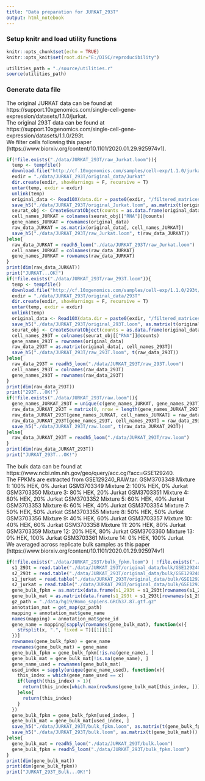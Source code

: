 ```yaml
---
title: "Data preparation for JURKAT_293T"
output: html_notebook
---
```

### Setup knitr and load utility functions
```r
knitr::opts_chunk$set(echo = TRUE)
knitr::opts_knit$set(root.dir="E:/DISC/reproducibility")
```
```r
utilities_path = "./source/utilities.r"
source(utilities_path)
```
### Generate data file
The original JURKAT data can be found at https://support.10xgenomics.com/single-cell-gene-expression/datasets/1.1.0/jurkat. </br>
The original 293T data can be found at https://support.10xgenomics.com/single-cell-gene-expression/datasets/1.1.0/293t. </br>
We filter cells following this paper (https://www.biorxiv.org/content/10.1101/2020.01.29.925974v1).
```r
if(!file.exists("./data/JURKAT_293T/raw_Jurkat.loom")){
  temp <- tempfile()
  download.file("http://cf.10xgenomics.com/samples/cell-exp/1.1.0/jurkat/jurkat_filtered_gene_bc_matrices.tar.gz", temp)
  exdir = "./data/JURKAT_293T/original_data/Jurkat"
  dir.create(exdir, showWarnings = F, recursive = T)
  untar(temp, exdir = exdir)
  unlink(temp)
  original_data <- Read10X(data.dir = paste0(exdir, "/filtered_matrices_mex/hg19/"))
  save_h5("./data/JURKAT_293T/original_Jurkat.loom", as.matrix(t(original_data)))
  seurat_obj <- CreateSeuratObject(counts = as.data.frame(original_data), min.features = 500)
  cell_names_JURKAT = colnames(seurat_obj[["RNA"]]@counts)
  gene_names_JURKAT = rownames(original_data)
  raw_data_JURKAT = as.matrix(original_data[, cell_names_JURKAT])
  save_h5("./data/JURKAT_293T/raw_Jurkat.loom", t(raw_data_JURKAT))
}else{
  raw_data_JURKAT = readh5_loom("./data/JURKAT_293T/raw_Jurkat.loom")
  cell_names_JURKAT = colnames(raw_data_JURKAT)
  gene_names_JURKAT = rownames(raw_data_JURKAT)
}
print(dim(raw_data_JURKAT))
print("JURKAT...OK!")
if(!file.exists("./data/JURKAT_293T/raw_293T.loom")){
  temp <- tempfile()
  download.file("http://cf.10xgenomics.com/samples/cell-exp/1.1.0/293t/293t_filtered_gene_bc_matrices.tar.gz", temp)
  exdir = "./data/JURKAT_293T/original_data/293T"
  dir.create(exdir, showWarnings = F, recursive = T)
  untar(temp, exdir = exdir)
  unlink(temp)
  original_data <- Read10X(data.dir = paste0(exdir, "/filtered_matrices_mex/hg19/"))
  save_h5("./data/JURKAT_293T/original_293T.loom", as.matrix(t(original_data)))
  seurat_obj <- CreateSeuratObject(counts = as.data.frame(original_data), min.features = 500)
  cell_names_293T = colnames(seurat_obj[["RNA"]]@counts)
  gene_names_293T = rownames(original_data)
  raw_data_293T = as.matrix(original_data[, cell_names_293T])
  save_h5("./data/JURKAT_293T/raw_293T.loom", t(raw_data_293T))
}else{
  raw_data_293T = readh5_loom("./data/JURKAT_293T/raw_293T.loom")
  cell_names_293T = colnames(raw_data_293T)
  gene_names_293T = rownames(raw_data_293T)
}
print(dim(raw_data_293T))
print("293T...OK!")
if(!file.exists("./data/JURKAT_293T/raw.loom")){
  gene_names_JURKAT_293T = unique(c(gene_names_JURKAT, gene_names_293T))
  raw_data_JURKAT_293T = matrix(0, nrow = length(gene_names_JURKAT_293T), ncol = ncol(raw_data_JURKAT) + ncol(raw_data_293T), dimnames = list(gene_names_JURKAT_293T, c(cell_names_JURKAT, cell_names_293T)))
  raw_data_JURKAT_293T[gene_names_JURKAT, cell_names_JURKAT] = raw_data_JURKAT
  raw_data_JURKAT_293T[gene_names_293T, cell_names_293T] = raw_data_293T
  save_h5("./data/JURKAT_293T/raw.loom", t(raw_data_JURKAT_293T))
}else{
  raw_data_JURKAT_293T = readh5_loom("./data/JURKAT_293T/raw.loom")
}
print(dim(raw_data_JURKAT_293T))
print("JURKAT_293T...OK!")
```
The bulk data can be found at https://www.ncbi.nlm.nih.gov/geo/query/acc.cgi?acc=GSE129240. </br>
The FPKMs are extracted from GSE129240_RAW.tar.
GSM3703348	Mixture 1: 100% HEK, 0% Jurkat
GSM3703349	Mixture 2: 100% HEK, 0% Jurkat
GSM3703350	Mixture 3: 80% HEK, 20% Jurkat
GSM3703351	Mixture 4: 80% HEK, 20% Jurkat
GSM3703352	Mixture 5: 60% HEK, 40% Jurkat
GSM3703353	Mixture 6: 60% HEK, 40% Jurkat
GSM3703354	Mixture 7: 50% HEK, 50% Jurkat
GSM3703355	Mixture 8: 50% HEK, 50% Jurkat
GSM3703356	Mixture 9: 40% HEK, 60% Jurkat
GSM3703357	Mixture 10: 40% HEK, 60% Jurkat
GSM3703358	Mixture 11: 20% HEK, 80% Jurkat
GSM3703359	Mixture 12: 20% HEK, 80% Jurkat
GSM3703360	Mixture 13: 0% HEK, 100% Jurkat
GSM3703361	Mixture 14: 0% HEK, 100% Jurkat </br>
We averaged across replicate bulk samples as this paper (https://www.biorxiv.org/content/10.1101/2020.01.29.925974v1)
```r
if(!file.exists("./data/JURKAT_293T/bulk_fpkm.loom") | !file.exists("./data/JURKAT_293T/bulk.loom")){
  s1_293t = read.table("./data/JURKAT_293T/original_data/bulk/GSE129240_RAW/GSM3703348_AS_2_ATAGCGTC.genes.results.txt.gz", header = T, row.names = 1, sep = "\t")[, c("FPKM", "expected_count")]
  s2_293t = read.table("./data/JURKAT_293T/original_data/bulk/GSE129240_RAW/GSM3703349_AS_2_CGTTACCA.genes.results.txt.gz", header = T, row.names = 1, sep = "\t")[, c("FPKM", "expected_count")]
  s1_jurkat = read.table("./data/JURKAT_293T/original_data/bulk/GSE129240_RAW/GSM3703360_AS_1_TTACGCAC.genes.results.txt.gz", header = T, row.names = 1, sep = "\t")[, c("FPKM", "expected_count")]
  s2_jurkat = read.table("./data/JURKAT_293T/original_data/bulk/GSE129240_RAW/GSM3703361_AS_1_ATTCTAGG.genes.results.txt.gz", header = T, row.names = 1, sep = "\t")[, c("FPKM", "expected_count")]
  gene_bulk_fpkm = as.matrix(data.frame(s1_293t = s1_293t[rownames(s1_293t), "FPKM"], s2_293t = s2_293t[rownames(s1_293t), "FPKM"], s1_jurkat = s1_jurkat[rownames(s1_293t), "FPKM"], s2_jurkat = s2_jurkat[rownames(s1_293t), "FPKM"], row.names = rownames(s1_293t)))
  gene_bulk_mat = as.matrix(data.frame(s1_293t = s1_293t[rownames(s1_293t), "expected_count"], s2_293t = s2_293t[rownames(s1_293t), "expected_count"], s1_jurkat = s1_jurkat[rownames(s1_293t), "expected_count"], s2_jurkat = s2_jurkat[rownames(s1_293t), "expected_count"], row.names = rownames(s1_293t)))
  gz_path = "./data/hg19/Homo_sapiens.GRCh37.87.gtf.gz"
  annotation_mat = get_map(gz_path)
  mapping = annotation_mat$gene_name
  names(mapping) = annotation_mat$gene_id
  gene_name = mapping[sapply(rownames(gene_bulk_mat), function(x){
    strsplit(x, ".", fixed = T)[[1]][1]
  })]
  rownames(gene_bulk_fpkm) = gene_name
  rownames(gene_bulk_mat) = gene_name
  gene_bulk_fpkm = gene_bulk_fpkm[!is.na(gene_name), ]
  gene_bulk_mat = gene_bulk_mat[!is.na(gene_name), ]
  gene_name_used = rownames(gene_bulk_mat)
  used_index = sapply(unique(gene_name_used), function(x){
    this_index = which(gene_name_used == x)
    if(length(this_index) > 1){
      return(this_index[which.max(rowSums(gene_bulk_mat[this_index, ]))])
    }else{
      return(this_index)
    }
  })
  gene_bulk_fpkm = gene_bulk_fpkm[used_index, ]
  gene_bulk_mat = gene_bulk_mat[used_index, ]
  save_h5("./data/JURKAT_293T/bulk_fpkm.loom", as.matrix(t(gene_bulk_fpkm)))
  save_h5("./data/JURKAT_293T/bulk.loom", as.matrix(t(gene_bulk_mat)))
}else{
  gene_bulk_mat = readh5_loom("./data/JURKAT_293T/bulk.loom")
  gene_bulk_fpkm = readh5_loom("./data/JURKAT_293T/bulk_fpkm.loom")
}
print(dim(gene_bulk_mat))
print(dim(gene_bulk_fpkm))
print("JURKAT_293T_Bulk...OK!")

```


